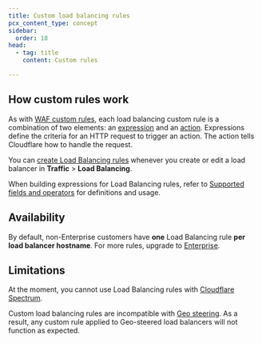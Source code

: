 ```yaml
---
title: Custom load balancing rules
pcx_content_type: concept
sidebar:
  order: 18
head:
  - tag: title
    content: Custom rules

---
```



<Render file="custom-rules-definition" />

## How custom rules work

As with [WAF custom rules](/waf/custom-rules/), each load balancing custom rule is a combination of two elements: an [expression](/load-balancing/additional-options/load-balancing-rules/expressions/) and an [action](/load-balancing/additional-options/load-balancing-rules/actions/). Expressions define the criteria for an HTTP request to trigger an action. The action tells Cloudflare how to handle the request.

You can [create Load Balancing rules](/load-balancing/additional-options/load-balancing-rules/create-rules/) whenever you create or edit a load balancer in **Traffic** > **Load Balancing**.

When building expressions for Load Balancing rules, refer to [Supported fields and operators](/load-balancing/additional-options/load-balancing-rules/reference/) for definitions and usage.

## Availability

By default, non-Enterprise customers have **one** Load Balancing rule **per load balancer hostname**. For more rules, upgrade to [Enterprise](https://www.cloudflare.com/enterprise/).

## Limitations

At the moment, you cannot use Load Balancing rules with [Cloudflare Spectrum](/spectrum/about/load-balancer/).

Custom load balancing rules are incompatible with [Geo steering](/load-balancing/understand-basics/traffic-steering/steering-policies/geo-steering/). As a result, any custom rule applied to Geo-steered load balancers will not function as expected.

